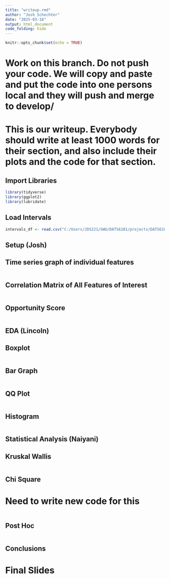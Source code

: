 ```yaml
---
title: "writeup.rmd"
author: "Josh Schechter"
date: "2025-03-18"
output: html_document
code_folding: hide
---
```


```r
knitr::opts_chunk$set(echo = TRUE)
```

# Work on this branch. Do not push your code. We will copy and paste and put the code into one persons local and they will push and merge to develop/
# This is our writeup. Everybody should write at least 1000 words for their section, and also include their plots and the code for that section.

## Import Libraries
```r
library(tidyverse)
library(ggplot2)
library(lubridate)
```

## Load Intervals
```r
intervals_df <- read.csv("C:/Users/JDS221/GWU/DATS6101/projects/DATS6101_Project/data/fitbit/timestep_data/intervals.csv")
```

## Setup (Josh)

## Time series graph of individual features
```r
```

## Correlation Matrix of All Features of Interest
```r
```


## Opportunity Score
```r
```

## EDA (Lincoln)

## Boxplot
```r
```

## Bar Graph
```r
```

## QQ Plot
```r
```

## Histogram
```r
```


## Statistical Analysis (Naiyani)

## Kruskal Wallis
```r
```

## Chi Square
# Need to write new code for this
```r
```

## Post Hoc
```r
```

## Conclusions
# Final Slides




